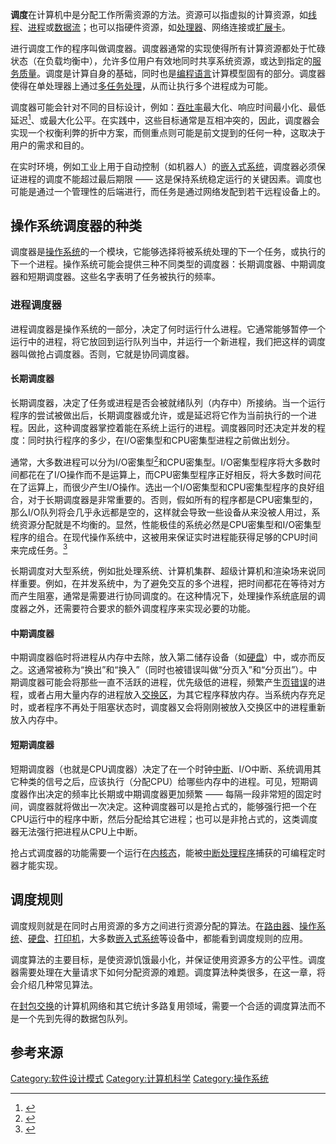 {{NoteTA
|G1 = IT
}}
'''调度'''在计算机中是分配工作所需资源的方法。资源可以指虚拟的计算资源，如[[线程|线程]]、[[进程|进程]]或[[数据流|数据流]]；也可以指硬件资源，如[[处理器|处理器]]、网络连接或[[扩展卡|扩展卡]]。

进行调度工作的程序叫做调度器。调度器通常的实现使得所有计算资源都处于忙碌状态（在负载均衡中），允许多位用户有效地同时共享系统资源，或达到指定的[[服务质量|服务质量]]。调度是计算自身的基础，同时也是[[编程语言|编程语言]]计算模型固有的部分。调度器使得在单处理器上通过[[多任务处理|多任务处理]]，从而让执行多个进程成为可能。

调度器可能会针对不同的目标设计，例如：[[吞吐率|吞吐率]]最大化、响应时间最小化、最低延迟<ref>{{cite book
 | url = http://pages.cs.wisc.edu/~remzi/OSTEP/cpu-sched.pdf
 | title = Operating Systems: Three Easy Pieces
 | section = Chapter 7: Scheduling: Introduction, Section 7.6: A New Metric: Response Time
 | date = January 4, 2015
 | accessdate = February 2, 2015
 | author1 = Remzi H. Arpaci-Dusseau
 | author2 = Andrea C. Arpaci-Dusseau
 | format = PDF
 | page = 6
 | archive-date = 2018-10-13
 | archive-url = https://web.archive.org/web/20181013015022/http://pages.cs.wisc.edu/~remzi/OSTEP/cpu-sched.pdf
 | dead-url = yes
 }}</ref>、或最大化公平。在实践中，这些目标通常是互相冲突的，因此，调度器会实现一个权衡利弊的折中方案，而侧重点则可能是前文提到的任何一种，这取决于用户的需求和目的。

在实时环境，例如工业上用于自动控制（如机器人）的[[嵌入式系统|嵌入式系统]]，调度器必须保证进程的调度不能超过最后期限 —— 这是保持系统稳定运行的关键因素。调度也可能是通过一个管理性的后端进行，而任务是通过网络发配到若干远程设备上的。

== 操作系统调度器的种类 ==

调度器是[[操作系统|操作系统]]的一个模块，它能够选择将被系统处理的下一个任务，或执行的下一个进程。操作系统可能会提供三种不同类型的调度器：长期调度器、中期调度器和短期调度器。这些名字表明了任务被执行的频率。

=== 进程调度器 ===

进程调度器是操作系统的一部分，决定了何时运行什么进程。它通常能够暂停一个运行中的进程，将它放回到运行队列当中，并运行一个新进程，我们把这样的调度器叫做抢占调度器。否则，它就是协同调度器。

==== 长期调度器 ====

长期调度器，决定了任务或进程是否会被就绪队列（内存中）所接纳。当一个运行程序的尝试被做出后，长期调度器或允许，或是延迟将它作为当前执行的一个进程。因此，这种调度器掌控着能在系统上运行的进程。调度器同时还决定并发的程度：同时执行程序的多少，在I/O密集型和CPU密集型进程之前做出划分。

通常，大多数进程可以分为I/O密集型<ref>{{cite web
|author = Priya Ranjan
|url = https://en.wikipedia.org/wiki/I/O_bound
|title = I/O-Bound
|accessdate = 2014-08-09
|archive-date = 2014-09-28
|archive-url = https://web.archive.org/web/20140928230251/http://en.wikipedia.org/wiki/I/O_bound
|dead-url = no
}}</ref>和CPU密集型。I/O密集型程序将大多数时间都花在了I/O操作而不是运算上，而CPU密集型程序正好相反，将大多数时间花在了运算上，而很少产生I/O操作。选出一个I/O密集型和CPU密集型程序的良好组合，对于长期调度器是非常重要的。否则，假如所有的程序都是CPU密集型的，那么I/O队列将会几乎永远都是空的，这样就会导致一些设备从来没被人用过，系统资源分配就是不均衡的。显然，性能极佳的系统必然是CPU密集型和I/O密集型程序的组合。在现代操作系统中，这被用来保证实时进程能获得足够的CPU时间来完成任务。<ref name="galvin">{{cite book
| authors = [[Abraham_Silberschatz|Abraham Silberschatz]], [[Peter_Baer_Galvin|Peter Baer Galvin]] and [[Greg_Gagne_(academic)|Greg Gagne]]
| title = Operating System Concepts
| volume = 9
| year= 2013
| publisher= John Wiley & Sons,Inc.
| isbn= 978-1-118-06333-0
}}</ref>

长期调度对大型系统，例如批处理系统、计算机集群、超级计算机和渲染场来说同样重要。例如，在并发系统中，为了避免交互的多个进程，把时间都花在等待对方而产生阻塞，通常是需要进行协同调度的。在这种情况下，处理操作系统底层的调度器之外，还需要符合要求的额外调度程序来实现必要的功能。

==== 中期调度器 ====


中期调度器临时将进程从内存中去除，放入第二储存设备（如[[硬盘|硬盘]]）中，或亦而反之。这通常被称为“换出”和“换入”（同时也被错误叫做“分页入”和“分页出”）。中期调度器可能会将那些一直不活跃的进程，优先级低的进程，频繁产生[[页错误|页错误]]的进程，或者占用大量内存的进程放入[[交换区|交换区]]，为其它程序释放内存。当系统内存充足时，或者程序不再处于阻塞状态时，调度器又会将刚刚被放入交换区中的进程重新放入内存中。

==== 短期调度器 ====

短期调度器（也就是CPU调度器）决定了在一个时钟[[中断|中断]]、I/O中断、系统调用其它种类的信号之后，应该执行（分配CPU）给哪些内存中的进程。可见，短期调度器作出决定的频率比长期或中期调度器更加频繁 —— 每隔一段非常短的固定时间，调度器就将做出一次决定。这种调度器可以是抢占式的，能够强行把一个在CPU运行中的程序中断，然后分配给其它进程；也可以是非抢占式的，这类调度器无法强行把进程从CPU上中断。

抢占式调度器的功能需要一个运行在[[内核态|内核态]]，能被[[中断处理程序|中断处理程序]]捕获的可编程定时器才能实现。

== 调度规则 ==

调度规则就是在同时占用资源的多方之间进行资源分配的算法。在[[路由器|路由器]]、[[操作系统|操作系统]]、[[硬盘|硬盘]]、[[打印机|打印机]]，大多数[[嵌入式系统|嵌入式系统]]等设备中，都能看到调度规则的应用。

调度算法的主要目标，是使资源饥饿最小化，并保证使用资源多方的公平性。调度器需要处理在大量请求下如何分配资源的难题。调度算法种类很多，在这一章，将会介绍几种常见算法。

在[[封包交换|封包交换]]的计算机网络和其它统计多路复用领域，需要一个合适的调度算法而不是一个先到先得的数据包队列。

== 参考来源 ==
{{reflist}}


{{操作系统}}
{{软件设计模式}}

[[Category:软件设计模式|Category:软件设计模式]]
[[Category:计算机科学|Category:计算机科学]]
[[Category:操作系统|Category:操作系统]]